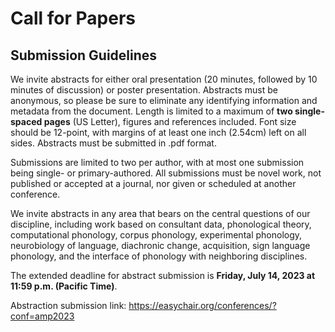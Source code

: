 
# Call for Papers

## Submission Guidelines

We invite abstracts for either oral presentation (20 minutes, followed by 10 minutes of discussion) or poster presentation. Abstracts must be anonymous, so please be sure to eliminate any identifying information and metadata from the document. Length is limited to a maximum of <b>two single-spaced pages</b> (US Letter), figures and references included. Font size should be 12-point, with margins of at least one inch (2.54cm) left on all sides. Abstracts must be submitted in .pdf format.

Submissions are limited to two per author, with at most one submission being single- or primary-authored. All submissions must be novel work, not published or accepted at a journal, nor given or scheduled at another conference.

We invite abstracts in any area that bears on the central questions of our discipline, including work based on consultant data, phonological theory, computational phonology, corpus phonology, experimental phonology, neurobiology of language, diachronic change, acquisition, sign language phonology, and the interface of phonology with neighboring disciplines.

The extended deadline for abstract submission is <b>Friday, July 14, 2023 at 11:59 p.m. (Pacific Time)</b>.

Abstraction submission link: <https://easychair.org/conferences/?conf=amp2023>